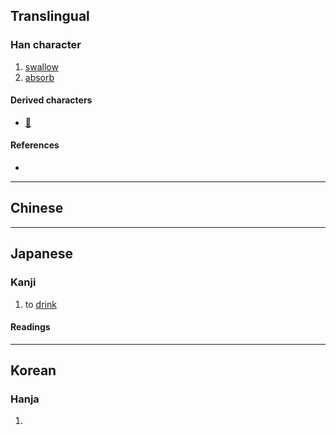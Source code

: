 {{also|吞}}
{{character info}}
==Translingual==

===Han character===
{{Han char|rn=30|rad=口|as=04|sn=7|four=|canj=HKR|ids=⿱夭口}}

# [[swallow]]
# [[absorb]]

====Derived characters====
* [[𠾹]]

====References====
* {{Han ref|kx=0177.191|hdz=10585.040|uh=5451|ud=21585}}

----

==Chinese==
{{zh-see|吞|v}}

----

==Japanese==

===Kanji===
{{ja-kanji|grade=|rs=口04}}

# to [[drink]]

====Readings====
{{ja-readings
|goon=とん
|kanon=とん
|kanyoon=どん
|on=てん
|kun=の-む
}}

----

==Korean==

===Hanja===
{{ko-hanja|hangeul=탄|rv=tan|mr=t'an}}

# {{rfdef|ko|sort=口04}}